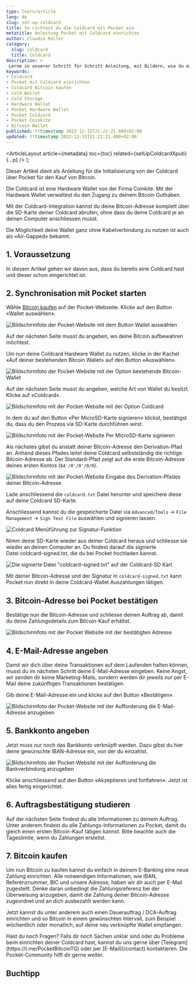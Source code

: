 ```yaml
---
type: learn/article
lang: de
slug: set-up-coldcard
title: So richtest du die Coldcard mit Pocket ein
metatitle: Anleitung Pocket mit Coldcard einrichten
author: Claudio Koller
category:
  slug: coldcard
  title: Coldcard
description: >
 Lerne in unserer Schritt für Schritt Anleitung, mit Bildern, wie du mit der Coldcard über Pocket Bitcoin kaufen kannst.
keywords:
- Coldcard
- Pocket mit Coldcard einrichten
- Coldcard Bitcoin kaufen
- Cold Wallet
- Cold Storage
- Hardware Wallet
- Pocket Hardware Wallet
- Pocket Coldcard
- Pocket Coinkite
- Bitcoin Wallet
published: !!timestamp 2022-12-15T21:21:21.000+02:00
updated: !!timestamp 2022-12-15T21:21:21.000+02:00
---
```



  <ArticleLayout
    article={metadata}
    toc={toc}
    related={setUpColdcardXpub}
    {...p}
  />
);

Dieser Artikel dient als Anleitung für die Initialisierung von der Coldcard über Pocket für den Kauf von Bitcoin.

Die Coldcard ist eine Hardware Wallet von der Firma Coinkite. Mit der Hardware Wallet verwaltest du den Zugang zu deinem Bitcoin Guthaben.

Mit der Coldcard-Integration kannst du deine Bitcoin-Adresse komplett über die SD-Karte deiner Coldcard abrufen, ohne dass du deine Coldcard je an deinen Computer anschliessen musst. 

Die Möglichkeit deine Wallet ganz ohne Kabelverbindung zu nutzen ist auch als «Air-Gapped» bekannt.

## 1. Voraussetzung

In diesem Artikel gehen wir davon aus, dass du bereits eine Coldcard hast und dieser schon eingerichtet ist.

## 2. Synchronisation mit Pocket starten

Wähle [Bitcoin kaufen](/checkout) auf der Pocket-Webseite. Klicke auf den Button «Wallet auswählen».

![Bildschirmfoto der Pocket-Website mit dem Button Wallet auswählen](https://cdn.pocketbitcoin.com/DAFKWqAdn3o/537c1342-bc4e-40ac-aa5d-54ccc85d5da8.png?width=1024&height=768&placeholder=data:image/png;base64,iVBORw0KGgoAAAANSUhEUgAAAAQAAAADCAIAAAA7ljmRAAAACXBIWXMAAA7EAAAOxAGVKw4bAAAAMElEQVQImWMIZMicEDJhfsL0KoZEhmn5K7//+/Dn//8tHWsZZBiSYhnKCrRagxiiAV9tETPJbJAiAAAAAElFTkSuQmCC)

Auf der nächsten Seite musst du angeben, wo deine Bitcoin aufbewahren möchtest.

Um nun deine Coldcard Hardware Wallet zu nutzen, klicke in der Kachel «Auf deiner bestehenden Bitcoin Wallet» auf den Button «Auswählen».

![Bildschirmfoto der Pocket-Website mit der Option bestehende Bitcoin-Wallet](https://cdn.pocketbitcoin.com/DAFKWqAdn3o/ca5b4922-330c-4a7e-acbd-eefd112f41e9.png?width=1024&height=768&placeholder=data:image/png;base64,iVBORw0KGgoAAAANSUhEUgAAAAQAAAADCAIAAAA7ljmRAAAACXBIWXMAAA7EAAAOxAGVKw4bAAAAMElEQVQImWPwYYhf1bxqU9facqkEhhq/rm//3z39/bzBv4JBmcG/wKSgwCTXicEZAGJ4EL7I41DhAAAAAElFTkSuQmCC)

Auf der nächsten Seite musst du angeben, welche Art von Wallet du besitzt. Klicke auf «Coldcard».

![Bildschirmfoto mit der Pocket-Website mit der Option Coldcard](https://cdn.pocketbitcoin.com/DAFKXQ29Ip8/b188946b-04d7-4448-a6f1-4c5300741e61.png?width=1024&height=576&placeholder=data:image/png;base64,iVBORw0KGgoAAAANSUhEUgAAAAQAAAADCAIAAAA7ljmRAAAACXBIWXMAAA7EAAAOxAGVKw4bAAAAMElEQVQImWNwZ8iZ37lwxcQVFQzRDFEMvY/fPfj0/287Qy0DJ0NVBEN9BkNjNEMKAEuuD70hmQIQAAAAAElFTkSuQmCC)

In dem du auf den Button «Per MicroSD-Karte signieren» klickst, bestätigst du, dass du den Prozess via SD-Karte durchführen wirst.

![Bildschirmfoto mit der Pocket-Website Per MicroSD-Karte signieren](https://cdn.pocketbitcoin.com/DAFKXQ29Ip8/a72b9d3c-c46a-496a-8a56-43a3ac9f29ca.png?width=1024&height=576&placeholder=data:image/png;base64,iVBORw0KGgoAAAANSUhEUgAAAAQAAAADCAIAAAA7ljmRAAAACXBIWXMAAA7EAAAOxAGVKw4bAAAAMElEQVQImWNIYGhYX71pZ+PWXoZChirtOc8+3fn+/998j8kM4gzlfgzlKQz1YQzxAGsJEPgCtLSDAAAAAElFTkSuQmCC)

Als nächstes gibst du anstatt deiner Bitcoin-Adresse den Derivation-Pfad an. Anhand dieses Pfades leitet deine Coldcard selbstständig die richtige Bitcoin-Adresse ab. Der Standard-Pfad zeigt auf die erste Bitcoin-Adresse deines ersten Kontos (`84'/0'/0'/0/0`).

![Bildschirmfoto mit der Pocket-Website Eingabe des Derivation-Pfades deiner Bitcoin-Adresse](https://cdn.pocketbitcoin.com/DAFKXQ29Ip8/f6385cde-eb5b-40e6-9f23-fdcfb1ac7ad9.png?width=1024&height=576&placeholder=data:image/png;base64,iVBORw0KGgoAAAANSUhEUgAAAAQAAAADCAIAAAA7ljmRAAAACXBIWXMAAA7EAAAOxAGVKw4bAAAAMElEQVQImWNwZcia0jB9WuOMIoYwhjCGjiNbjv/8/7+doYpBkKEikKEok6EhnCERADXDDtQ4IaFhAAAAAElFTkSuQmCC)

Lade anschliessend die `coldcard.txt` Datei herunter und speichere diese auf deine Coldcard SD-Karte. 

Anschliessend kannst du die gespeicherte Datei via `Advanced/Tools` -> `File Management` -> `Sign Text File` auswählen und signieren lassen.

![Coldcard Menüführung zur Signatur-Funktion](https://cdn.pocketbitcoin.com/DAFKXQ29Ip8/8aec4a87-6d4b-457a-87f6-0c740bba79c6.png?width=1024&height=576&placeholder=data:image/png;base64,iVBORw0KGgoAAAANSUhEUgAAAAQAAAADCAIAAAA7ljmRAAAACXBIWXMAAA7EAAAOxAGVKw4bAAAAMklEQVQImQEnANj/ANBr3sNovsptuP+b5AA8EEsXABgYABZNIEYA/6j//5v//6z//8n/dSEUx+1PsqYAAAAASUVORK5CYII=)

Nimm deine SD-Karte wieder aus deiner Coldcard heraus und schliesse sie wieder an deinen Computer an. Du findest darauf die signierte Datei coldcard-signed.txt, die du bei Pocket hochladen kannst.

![Die signierte Datei "coldcard-signed.txt" auf der Coldcard-SD Kart](https://cdn.pocketbitcoin.com/DAFKXQ29Ip8/153cf949-d46f-4a45-8cd5-3b7b0f4284f7.png?width=1024&height=576&placeholder=data:image/png;base64,iVBORw0KGgoAAAANSUhEUgAAAAQAAAADCAIAAAA7ljmRAAAACXBIWXMAAA7EAAAOxAGVKw4bAAAAMklEQVQImQEnANj/AP+e/+R2481fvv+9/wD/g/8tIT0QABv/m/8A/5///4n//5P//7T/6UcZtj2Cvu0AAAAASUVORK5CYII=)

Mit deiner Bitcoin-Adresse und der Signatur in `coldcard-signed.txt` kann Pocket nun direkt in deine Coldcard-Wallet Auszahlungen tätigen. 

## 3. Bitcoin-Adresse bei Pocket bestätigen

Bestätige nun die Bitcoin-Adresse und schliesse deinen Auftrag ab, damit du deine Zahlungsdetails zum Bitcoin-Kauf erhältst.

![Bildschirmfoto mit der Pocket Website mit der bestätigten Adresse](https://cdn.pocketbitcoin.com/DAFKXQ29Ip8/3f584358-21e7-4ac6-86c0-3744c97a517e.png?width=1024&height=576&placeholder=data:image/png;base64,iVBORw0KGgoAAAANSUhEUgAAAAQAAAADCAIAAAA7ljmRAAAACXBIWXMAAA7EAAAOxAGVKw4bAAAAMElEQVQImWNwY8jqKe+fUje1iCGMIYSh/cT+i9/+/29jqGDgZqiMYWjIZmgMY0gAADOMDtnWBGlBAAAAAElFTkSuQmCC)

## 4. E-Mail-Adresse angeben

Damit wir dich über deine Transaktionen auf dem Laufenden halten können, musst du im nächsten Schritt deine E-Mail-Adresse eingeben. Keine Angst, wir senden dir keine Marketing-Mails, sondern werden dir jeweils nur per E-Mail deine zukünftigen Transaktionen bestätigen.

Gib deine E-Mail-Adresse ein und klicke auf den Button «Bestätigen».

![Bildschirmfoto der Pocket-Website mit der Aufforderung die E-Mail-Adresse anzugeben](https://cdn.pocketbitcoin.com/DAFKWqAdn3o/abbf447d-87a5-467f-b809-86d23756858c.png?width=1024&height=768&placeholder=data:image/png;base64,iVBORw0KGgoAAAANSUhEUgAAAAQAAAADCAIAAAA7ljmRAAAACXBIWXMAAA7EAAAOxAGVKw4bAAAAMElEQVQImWMIZcjpdu2e5t1by5DAMLtszdd/7379/79r8iYGSYbUUIayFM6aIIZoAFlgENx62p20AAAAAElFTkSuQmCC)

## 5. Bankkonto angeben

Jetzt muss nur noch das Bankkonto verknüpft werden. Dazu gibst du hier deine gewünschte IBAN-Adresse ein, von der du einzahlst.

![Bildschirmfoto der Pocket-Website mit der Aufforderung die Bankverbindung anzugeben](https://cdn.pocketbitcoin.com/DAFKWqAdn3o/288c85cb-2109-4cca-b0f3-b0b8d9fa4eee.png?width=1024&height=768&placeholder=data:image/png;base64,iVBORw0KGgoAAAANSUhEUgAAAAQAAAADCAIAAAA7ljmRAAAACXBIWXMAAA7EAAAOxAGVKw4bAAAAMElEQVQImWMIZEhfUrd4ffuqSuUUho7E2a9/P/31//+K2oUMsgyhKSqF9QF9/gxhAHCREdjADMpHAAAAAElFTkSuQmCC)

Klicke anschliessend auf den Button «Akzeptieren und fortfahren». Jetzt ist alles fertig eingerichtet.

## 6. Auftragsbestätigung studieren

Auf der nächsten Seite findest du alle Informationen zu deinem Auftrag. Unter anderem findest du alle Zahlungs-Informationen zu Pocket, damit du gleich einen ersten Bitcoin-Kauf tätigen kannst. Bitte beachte auch die Tageslimite, wenn du Zahlungen erstellst.

## 7. Bitcoin kaufen

Um nun Bitcoin zu kaufen kannst du einfach in deinem E-Banking eine neue Zahlung einrichten. Alle notwendigen Informationen, wie IBAN, Referenznummer, BIC und unsere Adresse, haben wir dir auch per E-Mail zugestellt. Denke daran unbedingt die Zahlungsreferenz bei der Überweisung anzugeben, damit die Zahlung deiner Bitcoin-Adresse zugeordnet und an dich ausbezahlt werden kann.

Jetzt kannst du unter anderem auch einen Dauerauftrag / DCA-Auftrag einrichten und so Bitcoin in einem gewünschten Intervall, zum Beispiel wöchentlich oder monatlich, auf deine neu verknüpfte Wallet empfangen.

<Callout icon = "❓">
Hast du noch Fragen? Falls dir noch Sachen unklar sind oder du Probleme beim einrichten deiner Coldcard hast, kannst du uns gerne über [Telegram](https://t.me/PocketBitcoinTG) oder per [E-Mail](/contact) kontaktieren. Die Pocket-Community hilft dir gerne weiter.
</Callout>

## Buchtipp

<Books>
  <Book book={bitcoinsVerwahrenUndVererben} />
</Books>


